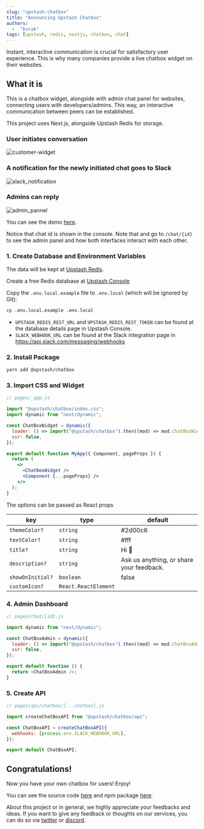 ```yaml
---
slug: "upstash-chatbox"
title: "Announcing Upstash Chatbox"
authors:
  -  "burak"
tags: [upstash, redis, nextjs, chatbox, chat]
---
```


Instant, interactive communication is crucial for satisfactory user experience. This is why many companies provide a live chatbox widget on their websites.

## What it is

This is a chatbox widget, alongside with admin chat panel for websites, connecting users with developers/admins. This way, an interactive communication between peers can be established.

This project uses Next.js, alongside Upstash Redis for storage.

### User initiates conversation

![customer-widget](/blog/chatbox-widget/customer_widget.png)

### A notification for the newly initiated chat goes to Slack

![slack_notification](/blog/chatbox-widget/chatbox_slack.png)

### Admins can reply

![admin_pannel](/blog/chatbox-widget/admin_pannel.png)

You can see the demo [here](https://upstash-chatbox.vercel.app).

Notice that chat id is shown in the console. Note that and go to `/chat/{id}` to see the admin panel and how both interfaces interact with each other.

### 1. Create Database and Environment Variables

The data will be kept at [Upstash Redis](https://upstash.com).

Create a free Redis database at [Upstash Console](https://console.upstash.com)

Copy the `.env.local.example` file to `.env.local` (which will be ignored by
Git):

```bash
cp .env.local.example .env.local
```

- `UPSTASH_REDIS_REST_URL` and `UPSTASH_REDIS_REST_TOKEN` can be found at the
  database details page in Upstash Console.
- `SLACK_WEBHOOK_URL` can be found at the Slack integration page
  in https://api.slack.com/messaging/webhooks

### 2. Install Package

```bash
yarn add @upstash/chatbox
```

### 3. Import CSS and Widget

```jsx
// pages/_app.js

import "@upstash/chatbox/index.css";
import dynamic from "next/dynamic";

const ChatBoxWidget = dynamic({
  loader: () => import("@upstash/chatbox").then((mod) => mod.ChatBoxWidget),
  ssr: false,
});

export default function MyApp({ Component, pageProps }) {
  return (
    <>
      <ChatBoxWidget />
      <Component {...pageProps} />
    </>
  );
}
```

The options can be passed as React props

| key              | type                 | default                                  |
| ---------------- | -------------------- | ---------------------------------------- |
| `themeColor?`    | `string`             | #2d00c6                                  |
| `textColor?`     | `string`             | #fff                                     |
| `title?`         | `string`             | Hi 👋                                    |
| `description?`   | `string`             | Ask us anything, or share your feedback. |
| `showOnInitial?` | `boolean`            | false                                    |
| `customIcon?`    | `React.ReactElement` |                                          |

### 4. Admin Dashboard

```js
// pages/chat/[id].js

import dynamic from "next/dynamic";

const ChatBoxAdmin = dynamic({
  loader: () => import("@upstash/chatbox").then((mod) => mod.ChatBoxAdmin),
  ssr: false,
});

export default function () {
  return <ChatBoxAdmin />;
}
```

### 5. Create API

```js
// pages/api/chatbox/[...chatbox].js

import createChatBoxAPI from "@upstash/chatbox/api";

const ChatBoxAPI = createChatBoxAPI({
  webhooks: [process.env.SLACK_WEBHOOK_URL],
});

export default ChatBoxAPI;
```

## Congratulations!

Now you have your own chatbox for users! Enjoy!

You can see the source code [here](https://github.com/upstash/chatbox) and npm package [here](https://www.npmjs.com/package/@upstash/chatbox).

About this project or in general,
we highly appreciate your feedbacks and ideas. If you want to give any feedback or thoughts on our services, you can do so via [twitter](https://twitter.com/upstash) or [discord](https://discord.com/invite/w9SenAtbme).
